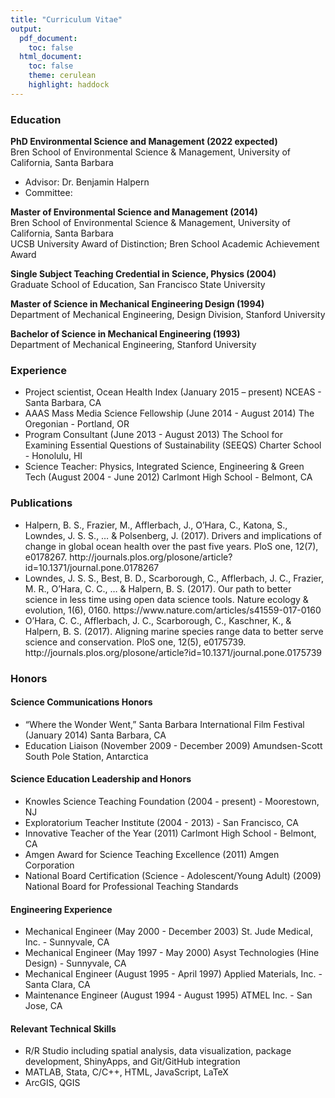 ```yaml
---
title: "Curriculum Vitae"
output: 
  pdf_document:
    toc: false
  html_document:
    toc: false
    theme: cerulean
    highlight: haddock
---
```


### Education

__PhD Environmental Science and Management (2022 expected)__<br>
Bren School of Environmental Science & Management, University of California, Santa Barbara

*	Advisor: Dr. Benjamin Halpern
* Committee: 

__Master of Environmental Science and Management (2014)__<br>
Bren School of Environmental Science & Management, University of California, Santa Barbara<br>
UCSB University Award of Distinction; Bren School Academic Achievement Award

__Single Subject Teaching Credential in Science, Physics (2004)__<br>
Graduate School of Education, San Francisco State University

__Master of Science in Mechanical Engineering Design (1994)__<br>
Department of Mechanical Engineering, Design Division, Stanford University

__Bachelor of Science in Mechanical Engineering (1993)__<br>
Department of Mechanical Engineering, Stanford University

### Experience 

* Project scientist, Ocean Health Index (January 2015 – present) NCEAS - Santa Barbara, CA
* AAAS Mass Media Science Fellowship (June 2014 - August 2014) The Oregonian - Portland, OR
* Program Consultant (June 2013 - August 2013) The School for Examining Essential Questions of Sustainability (SEEQS) Charter School - Honolulu, HI
* Science Teacher: Physics, Integrated Science, Engineering & Green Tech (August 2004 - June 2012) Carlmont High School - Belmont, CA

### Publications

* Halpern, B. S., Frazier, M., Afflerbach, J., O’Hara, C., Katona, S., Lowndes, J. S. S., ... & Polsenberg, J. (2017). Drivers and implications of change in global ocean health over the past five years. PloS one, 12(7), e0178267. http://journals.plos.org/plosone/article?id=10.1371/journal.pone.0178267
* Lowndes, J. S. S., Best, B. D., Scarborough, C., Afflerbach, J. C., Frazier, M. R., O’Hara, C. C., ... & Halpern, B. S. (2017). Our path to better science in less time using open data science tools. Nature ecology & evolution, 1(6), 0160. https://www.nature.com/articles/s41559-017-0160
* O'Hara, C. C., Afflerbach, J. C., Scarborough, C., Kaschner, K., & Halpern, B. S. (2017). Aligning marine species range data to better serve science and conservation. PloS one, 12(5), e0175739. http://journals.plos.org/plosone/article?id=10.1371/journal.pone.0175739


### Honors 

#### Science Communications Honors

* “Where the Wonder Went,” Santa Barbara International Film Festival (January 2014) Santa Barbara, CA
* Education Liaison (November 2009 - December 2009) Amundsen-Scott South Pole Station, Antarctica

#### Science Education Leadership and Honors

* Knowles Science Teaching Foundation (2004 - present) - Moorestown, NJ
* Exploratorium Teacher Institute (2004 - 2013) - San Francisco, CA
* Innovative Teacher of the Year (2011) Carlmont High School - Belmont, CA
* Amgen Award for Science Teaching Excellence (2011) Amgen Corporation 
* National Board Certification (Science - Adolescent/Young Adult) (2009) National Board for Professional Teaching Standards

#### Engineering Experience

* Mechanical Engineer (May 2000 - December 2003) St. Jude Medical, Inc. - Sunnyvale, CA 
* Mechanical Engineer (May 1997 - May 2000) Asyst Technologies (Hine Design) - Sunnyvale, CA 
* Mechanical Engineer (August 1995 - April 1997) Applied Materials, Inc. - Santa Clara, CA 
* Maintenance Engineer (August 1994 - August 1995) ATMEL Inc. - San Jose, CA 

#### Relevant Technical Skills

*	R/R Studio including spatial analysis, data visualization, package development, ShinyApps, and Git/GitHub integration
*	MATLAB, Stata, C/C++, HTML, JavaScript, LaTeX
*	ArcGIS, QGIS

